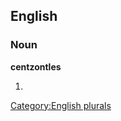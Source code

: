 ==English==

===Noun===
'''centzontles'''

# {{plural of|[[centzontle]]}}

[[Category:English plurals]]